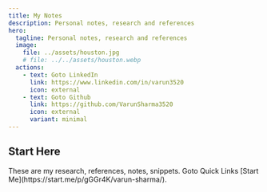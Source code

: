 ```yaml
---
title: My Notes
description: Personal notes, research and references
hero:
  tagline: Personal notes, research and references
  image:
    file: ../assets/houston.jpg
    # file: ../../assets/houston.webp
  actions:
    - text: Goto LinkedIn
      link: https://www.linkedin.com/in/varun3520
      icon: external
    - text: Goto Github
      link: https://github.com/VarunSharma3520
      icon: external
      variant: minimal
---
```



## Start Here

<CardGrid>
  <Card title="Write Notes" icon="pencil">
    These are my research, references, notes, snippets.
  </Card>
  <Card title="Explore Start Me" icon="open-book">
    Goto Quick Links [Start Me](https://start.me/p/gGGr4K/varun-sharma/).
  </Card>
</CardGrid>
